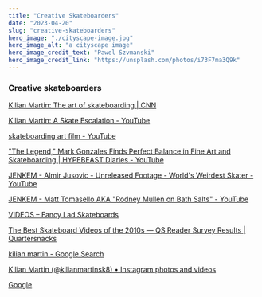 ```yaml
---
title: "Creative Skateboarders"
date: "2023-04-20"
slug: "creative-skateboarders"
hero_image: "./cityscape-image.jpg"
hero_image_alt: "a cityscape image"
hero_image_credit_text: "Pawel Szvmanski"
hero_image_credit_link: "https://unsplash.com/photos/i73F7ma3Q9k"
---
```


### Creative skateboarders

[Kilian Martin: The art of skateboarding | CNN](https://www.cnn.com/2014/10/29/sport/kilian-martin-freestyle-street-skateboarder/index.html)

[Kilian Martin: A Skate Escalation - YouTube](https://www.youtube.com/watch?v=WDH6Q22d1zo)

[skateboarding art film - YouTube](https://www.youtube.com/results?search_query=skateboarding+art+film)

[&quot;The Legend,&quot; Mark Gonzales Finds Perfect Balance in Fine Art and Skateboarding | HYPEBEAST Diaries - YouTube](https://www.youtube.com/watch?v=64GqVAwZzJA)

[JENKEM - Almir Jusovic - Unreleased Footage - World&#39;s Weirdest Skater - YouTube](https://www.youtube.com/watch?v=j1IUNOv1xKE)

[JENKEM - Matt Tomasello AKA &quot;Rodney Mullen on Bath Salts&quot; - YouTube](https://www.youtube.com/watch?v=c2zIto55QlQ)

[VIDEOS – Fancy Lad Skateboards](https://www.fancyladskateboards.com/pages/videos)

[The Best Skateboard Videos of the 2010s — QS Reader Survey Results | Quartersnacks](https://quartersnacks.com/2019/11/the-best-skateboard-videos-of-the-2010s-qs-reader-survey-results/)

[kilian martin - Google Search](https://www.google.com/search?gs_ssp=eJzj4tZP1zc0MsgpzCmpMmD04s3OzMlMzFPITSwqycwDAH07CVA&q=kilian+martin&oq=kilian+martin&aqs=chrome.1.0i355i512j46i512l2j0i512l3j0i22i30j69i60.3415j0j7&sourceid=chrome&ie=UTF-8)

[Kilian Martin (@kilianmartinsk8) • Instagram photos and videos](https://www.instagram.com/kilianmartinsk8/?hl=en)

[Google](https://www.google.com)
